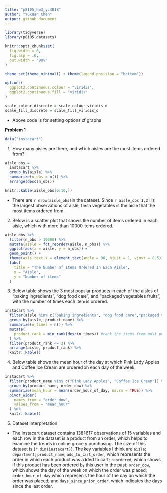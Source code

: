 ```yaml
---
title: "p8105_hw3_yc4018"
author: "Yuxuan Chen"
output: github_document
---
```

```r
library(tidyverse)
library(p8105.datasets)

knitr::opts_chunk$set(
  fig.width = 6,
  fig.asp = .6,
  out.width = "90%"
)

theme_set(theme_minimal() + theme(legend.position = "bottom"))

options(
  ggplot2.continuous.colour = "viridis",
  ggplot2.continuous.fill = "viridis"
)

scale_colour_discrete = scale_colour_viridis_d
scale_fill_discrete = scale_fill_viridis_d
```
 - Above code is for setting options of graphs

**Problem 1**
```r
data("instacart")
```

1. How many aisles are there, and which aisles are the most items ordered from?
```r
aisle_obs = 
  instacart %>%
  group_by(aisle) %>% 
  summarize(n_obs = n()) %>% 
  arrange(desc(n_obs))

knitr::kable(aisle_obs[0:10,])
```
 - There are `r nrow(aisle_obs)`in the dataset. Since `r aisle_obs[1,2]` is the largest observations of aisle, fresh vegetables is the aisle that the most items ordered from.

2. Below is a scatter plot that shows the number of items ordered in each aisle, which with more than 10000 items ordered. 
```r
aisle_obs %>% 
  filter(n_obs > 10000) %>% 
  mutate(aisle = fct_reorder(aisle, n_obs)) %>% 
  ggplot(aes(x = aisle, y = n_obs)) +
  geom_point() +
  theme(axis.text.x = element_text(angle = 90, hjust = 1, vjust = 0.5)) +
  labs(
    title = "The Number of Items Ordered In Each Aisle",
    x = "Aisle",
    y = "Number of items"
  )
```

3. Below table shows the 3 most popular products in each of the aisles of “baking ingredients”, “dog food care”, and “packaged vegetables fruits”, with the number of times each item is ordered.
```r
instacart %>% 
  filter(aisle %in% c("baking ingredients", "dog food care","packaged vegetables fruits")) %>%
  group_by(aisle, product_name) %>% 
  summarize(n_times = n()) %>% 
  mutate(
    product_rank = min_rank(desc(n_times)) #rank the items from most popular to least popular
  ) %>% 
  filter(product_rank <= 3) %>% 
  arrange(aisle, product_rank) %>% 
  knitr::kable()
```

4. Below table shows the mean hour of the day at which Pink Lady Apples and Coffee Ice Cream are ordered on each day of the week.
```r
instacart %>% 
  filter(product_name %in% c("Pink Lady Apples", "Coffee Ice Cream")) %>% 
  group_by(product_name, order_dow) %>% 
  summarize(mean_hour = mean(order_hour_of_day, na.rm = TRUE)) %>% 
  pivot_wider(
    names_from = "order_dow",
    values_from = "mean_hour"
  ) %>% 
  knitr::kable()
```

5. Dataset Interpretation: 
 - The instacart dataset contains 1384617 observations of 15 variables and each row in the dataset is a product from an order, which helps to examine the trends in online grocery purchasing. The size of this dataset is (`r dim(instacart)`). The key variables I think are `aisle`; `department`; `product_name`; `add_to_cart_order`, which represents the order in which each product was added to cart; `reordered`, which shows if this product has been ordered by this user in the past; `order_dow`, which shows the day of the week on which the order was placed; `order_hour_of_day`,which represents the hour of the day on which the order was placed; and `days_since_prior_order`, which indicates the days since the last order.

